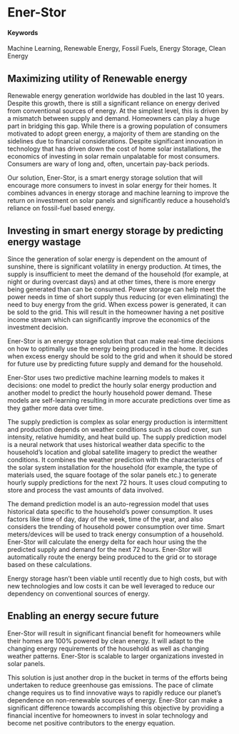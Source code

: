 # Ener-Stor {#Renewable-Energy-Storage}

#### Keywords {-}

Machine Learning, Renewable Energy, Fossil Fuels, Energy Storage, Clean Energy

## Maximizing utility of Renewable energy

Renewable energy generation worldwide has doubled in the last 10 years. Despite this growth, there is still a significant reliance on energy derived from conventional sources of energy. At the simplest level, this is driven by a mismatch between supply and demand. Homeowners can play a huge part in bridging this gap. While there is a growing population of consumers motivated to adopt green energy, a majority of them are standing on the sidelines due to financial considerations. Despite significant innovation in technology that has driven down the cost of home solar installations, the economics of investing in solar remain unpalatable for most consumers. Consumers are wary of long and, often, uncertain pay-back periods. 

Our solution, Ener-Stor, is a smart energy storage solution that will encourage more consumers to invest in solar energy for their homes. It combines advances in energy storage and machine learning to improve the return on investment on solar panels and significantly reduce a household’s reliance on fossil-fuel based energy. 

## Investing in smart energy storage by predicting energy wastage

Since the generation of solar energy is dependent on the amount of sunshine, there is significant volatility in energy production. At times, the supply is insufficient to meet the demand of the household (for example, at night or during overcast days) and at other times, there is more energy being generated than can be consumed. Power storage can help meet the power needs in time of short supply thus reducing (or even eliminating) the need to buy energy from the grid. When excess power is generated, it can be sold to the grid. This will result in the homeowner having a net positive income stream which can significantly improve the economics of the investment decision.

Ener-Stor is an energy storage solution that can make real-time decisions on how to optimally use the energy being produced in the home. It decides when excess energy should be sold to the grid and when it should be stored for future use by predicting future supply and demand for the household. 

Ener-Stor uses two predictive machine learning models to makes it decisions: one model to predict the hourly solar energy production and another model to predict the hourly household power demand. These models are self-learning resulting in more accurate predictions over time as they gather more data over time. 

The supply prediction is complex as solar energy production is intermittent and production depends on weather conditions such as cloud cover, sun intensity, relative humidity, and heat build up. The supply prediction model is a neural network that uses historical weather data specific to the household’s location and global satellite imagery to predict the weather conditions. It combines the weather prediction with the characteristics of the solar system installation for the household (for example, the type of materials used, the square footage of the solar panels etc.) to generate hourly supply predictions for the next 72 hours. It uses cloud computing to store and process the vast amounts of data involved.

The demand prediction model is an auto-regression model that uses historical data specific to the household’s power consumption. It uses factors like time of day, day of the week, time of the year, and also considers the trending of household power consumption over time. Smart meters/devices will be used to track energy consumption of a household. Ener-Stor will calculate the energy delta for each hour using the the predicted supply and demand for the next 72 hours. Ener-Stor will automatically route the energy being produced to the grid or to storage based on these calculations. 

Energy storage hasn't been viable until recently due to high costs, but with new technologies and low costs it can be well leveraged to reduce our dependency on conventional sources of energy.

## Enabling an energy secure future

Ener-Stor will result in significant financial benefit for homeowners while their homes are 100% powered by clean energy. It will adapt to the changing energy requirements of the household as well as changing weather patterns. Ener-Stor is scalable to larger organizations invested in solar panels. 

This solution is just another drop in the bucket in terms of the efforts being undertaken to reduce greenhouse gas emissions. The pace of climate change requires us to find innovative ways to rapidly reduce our planet’s dependence on non-renewable sources of energy. Ener-Stor can make a significant difference towards accomplishing this objective by providing a financial incentive for homeowners to invest in solar technology and become net positive contributors to the energy equation.
